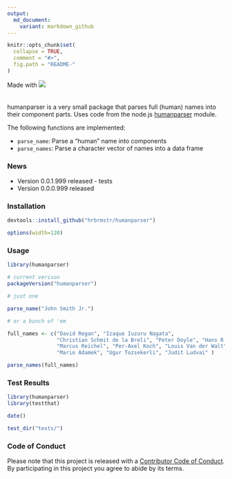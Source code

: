 ```yaml
---
output:
  md_document:
    variant: markdown_github
---
```


<!-- README.md is generated from README.Rmd. Please edit that file -->

```r
knitr::opts_chunk$set(
  collapse = TRUE,
  comment = "#>",
  fig.path = "README-"
)
```

<div style="padding-bottom:20px">Made with <img src="v8.png"/></div>

humanparser is a very small package that parses full (human) names into their component parts. Uses code from the node.js [humanparser](https://github.com/chovy/humanparser) module.

The following functions are implemented:

- `parse_name`:	Parse a "human" name into components
- `parse_names`:	Parse a character vector of names into a data frame

### News

- Version 0.0.1.999 released - tests
- Version 0.0.0.999 released

### Installation

```r
devtools::install_github("hrbrmstr/humanparser")
```

```r
options(width=120)
```

### Usage

```r
library(humanparser)

# current verison
packageVersion("humanparser")

# just one

parse_name("John Smith Jr.")

# or a bunch of 'em

full_names <- c("David Regan", "Izaque Iuzuru Nagata", 
                "Christian Schmit de la Breli", "Peter Doyle", "Hans R.Bruetsch", 
                "Marcus Reichel", "Per-Axel Koch", "Louis Van der Walt", 
                "Mario Adamek", "Ugur Tozsekerli", "Judit Ludvai" )

parse_names(full_names)

```

### Test Results

```r
library(humanparser)
library(testthat)

date()

test_dir("tests/")
```

### Code of Conduct

Please note that this project is released with a [Contributor Code of Conduct](CONDUCT.md). 
By participating in this project you agree to abide by its terms.
